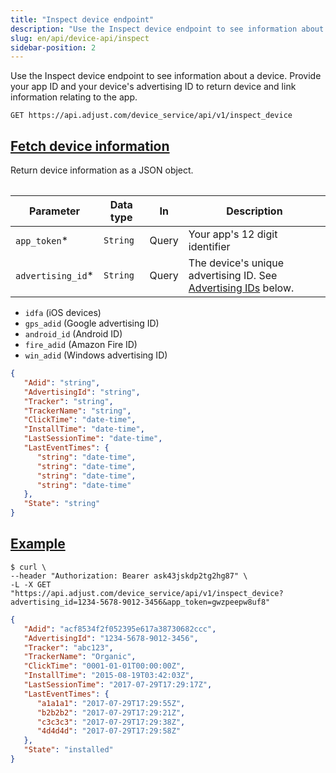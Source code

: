 ```yaml
---
title: "Inspect device endpoint"
description: "Use the Inspect device endpoint to see information about a device. Provide your app ID and your device's advertising ID to return device and link information relating to the app."
slug: en/api/device-api/inspect
sidebar-position: 2
---
```


Use the Inspect device endpoint to see information about a device. Provide your app ID and your device's advertising ID to return device and link information relating to the app.

<CodeBlock title="Endpoint" highlight="/inspect_device">

```http
GET https://api.adjust.com/device_service/api/v1/inspect_device
```

</CodeBlock>

## [Fetch device information](fetch-device-information)

Return device information as a JSON object.

<Table>

| Parameter          | Data type | In    | Description                                                                        |
| ------------------ | --------- | ----- | ---------------------------------------------------------------------------------- |
| `app_token`\*      | `String`  | Query | Your app's 12 digit identifier                                                     |
| `advertising_id`\* | `String`  | Query | The device's unique advertising ID. See [Advertising IDs](#advertising-ids) below. |

</Table>

<Accordion title="Advertising IDs">

-  `idfa` (iOS devices)
-  `gps_adid` (Google advertising ID)
-  `android_id` (Android ID)
-  `fire_adid` (Amazon Fire ID)
-  `win_adid` (Windows advertising ID)

</Accordion>

<CodeBlock title="Response format">

```json
{
   "Adid": "string",
   "AdvertisingId": "string",
   "Tracker": "string",
   "TrackerName": "string",
   "ClickTime": "date-time",
   "InstallTime": "date-time",
   "LastSessionTime": "date-time",
   "LastEventTimes": {
      "string": "date-time",
      "string": "date-time",
      "string": "date-time",
      "string": "date-time"
   },
   "State": "string"
}
```

</CodeBlock>

## [Example](example)

<CodeBlock title="cURL" highlight="advertising_id=1234-5678-9012-3456, app_token=gwzpeepw8uf8">

```console
$ curl \
--header "Authorization: Bearer ask43jskdp2tg2hg87" \
-L -X GET "https://api.adjust.com/device_service/api/v1/inspect_device?advertising_id=1234-5678-9012-3456&app_token=gwzpeepw8uf8"
```

</CodeBlock>

<CodeBlock title="Successful response">

```json
{
   "Adid": "acf8534f2f052395e617a38730682ccc",
   "AdvertisingId": "1234-5678-9012-3456",
   "Tracker": "abc123",
   "TrackerName": "Organic",
   "ClickTime": "0001-01-01T00:00:00Z",
   "InstallTime": "2015-08-19T03:42:03Z",
   "LastSessionTime": "2017-07-29T17:29:17Z",
   "LastEventTimes": {
      "a1a1a1": "2017-07-29T17:29:55Z",
      "b2b2b2": "2017-07-29T17:29:21Z",
      "c3c3c3": "2017-07-29T17:29:38Z",
      "4d4d4d": "2017-07-29T17:29:58Z"
   },
   "State": "installed"
}
```

</CodeBlock>
